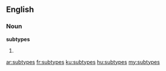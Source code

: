 ==English==

===Noun===
'''subtypes'''

# {{plural of|subtype}}

[[ar:subtypes]]
[[fr:subtypes]]
[[ku:subtypes]]
[[hu:subtypes]]
[[my:subtypes]]